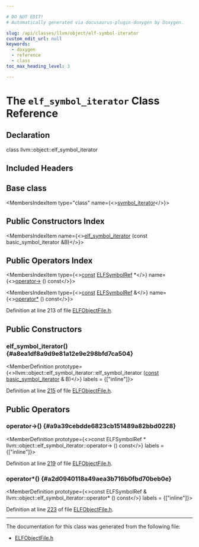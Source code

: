 ```yaml
---

# DO NOT EDIT!
# Automatically generated via docusaurus-plugin-doxygen by Doxygen.

slug: /api/classes/llvm/object/elf-symbol-iterator
custom_edit_url: null
keywords:
  - doxygen
  - reference
  - class
toc_max_heading_level: 3

---
```





# The `elf_symbol_iterator` Class Reference

<DoxygenPage pluginConfig={pluginConfig}>



## Declaration

<CodeBlock>class llvm::object::elf_symbol_iterator</CodeBlock>

## Included Headers

<IncludesList>
<IncludesListItem
  filePath="llvm/Object/ELFObjectFile.h"
  permalink="/docs/api/files/include/include/llvm/include/llvm/object/elfobjectfile-h"
  isLocal="true" />
</IncludesList>

## Base class

<MembersIndex>

<MembersIndexItem
  type="class"
  name={<><a href="/docs/api/classes/llvm/object/symbol-iterator">symbol&#95;iterator</a></>}>
</MembersIndexItem>

</MembersIndex>

## Public Constructors Index

<MembersIndex>

<MembersIndexItem
  name={<><a href="#a8ea1df8a9d9e81a12e9e298bfd7ca504">elf&#95;symbol&#95;iterator</a> (const basic&#95;symbol&#95;iterator &amp;B)</>}>
</MembersIndexItem>

</MembersIndex>

## Public Operators Index

<MembersIndex>

<MembersIndexItem
  type={<><a href="/docs/api/files/lib/lib/target/lib/target/aarch64/aarch64promoteconstant-cpp/#a90f8350fecae261c25be85d38b451bff">const</a> <a href="/docs/api/classes/llvm/object/elfsymbolref">ELFSymbolRef</a> &#42;</>}
  name={<><a href="#a9a39cebdde6823cb151489a82bbd0228">operator-&gt;</a> () const</>}>
</MembersIndexItem>

<MembersIndexItem
  type={<><a href="/docs/api/files/lib/lib/target/lib/target/aarch64/aarch64promoteconstant-cpp/#a90f8350fecae261c25be85d38b451bff">const</a> <a href="/docs/api/classes/llvm/object/elfsymbolref">ELFSymbolRef</a> &amp;</>}
  name={<><a href="#a2d0940118a49aea3b716b0fbd70beb0e">operator&#42;</a> () const</>}>
</MembersIndexItem>

</MembersIndex>


Definition at line 213 of file <a href="/docs/api/files/include/include/llvm/include/llvm/object/elfobjectfile-h">ELFObjectFile.h</a>.

<SectionDefinition>

## Public Constructors

### elf&#95;symbol&#95;iterator() {#a8ea1df8a9d9e81a12e9e298bfd7ca504}

<MemberDefinition
  prototype={<>llvm::object::elf&#95;symbol&#95;iterator::elf&#95;symbol&#95;iterator (<a href="/docs/api/files/lib/lib/target/lib/target/aarch64/aarch64promoteconstant-cpp/#a90f8350fecae261c25be85d38b451bff">const</a> <a href="/docs/api/namespaces/llvm/object/#a5bf1bfacdebc64c1f70e3b2861ba76eb">basic&#95;symbol&#95;iterator</a> &amp; B)</>}
  labels = {["inline"]}>

Definition at line <a href="/docs/api/files/include/include/llvm/include/llvm/object/elfobjectfile-h/#l00215">215</a> of file <a href="/docs/api/files/include/include/llvm/include/llvm/object/elfobjectfile-h">ELFObjectFile.h</a>.
</MemberDefinition>

</SectionDefinition>

<SectionDefinition>

## Public Operators

### operator-&gt;() {#a9a39cebdde6823cb151489a82bbd0228}

<MemberDefinition
  prototype={<>const ELFSymbolRef &#42; llvm::object::elf&#95;symbol&#95;iterator::operator-&gt; () const</>}
  labels = {["inline"]}>

Definition at line <a href="/docs/api/files/include/include/llvm/include/llvm/object/elfobjectfile-h/#l00219">219</a> of file <a href="/docs/api/files/include/include/llvm/include/llvm/object/elfobjectfile-h">ELFObjectFile.h</a>.
</MemberDefinition>

### operator&#42;() {#a2d0940118a49aea3b716b0fbd70beb0e}

<MemberDefinition
  prototype={<>const ELFSymbolRef &amp; llvm::object::elf&#95;symbol&#95;iterator::operator&#42; () const</>}
  labels = {["inline"]}>

Definition at line <a href="/docs/api/files/include/include/llvm/include/llvm/object/elfobjectfile-h/#l00223">223</a> of file <a href="/docs/api/files/include/include/llvm/include/llvm/object/elfobjectfile-h">ELFObjectFile.h</a>.
</MemberDefinition>

</SectionDefinition>

<hr/>

The documentation for this class was generated from the following file:

<ul>
<li><a href="/docs/api/files/include/include/llvm/include/llvm/object/elfobjectfile-h">ELFObjectFile.h</a></li>
</ul>

</DoxygenPage>
